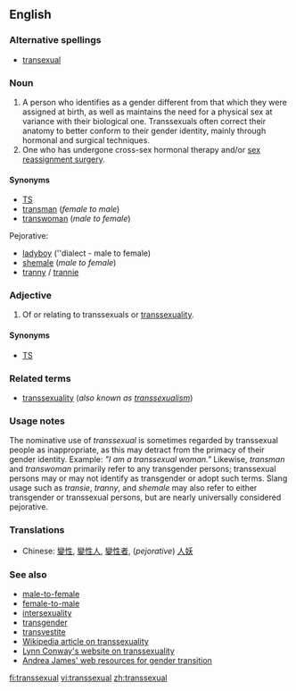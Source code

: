 ==English==

===Alternative spellings===
* [[transexual]]

===Noun===
{{en-noun}}

# A person who identifies as a gender different from that which they were assigned at birth, as well as maintains the need for a physical sex at variance with their biological one.  Transsexuals often correct their anatomy to better conform to their gender identity, mainly through hormonal and surgical techniques.
# One who has undergone cross-sex hormonal therapy and/or [[sex reassignment surgery]].

====Synonyms====
*[[TS]]
*[[transman]] (''female to male'')
*[[transwoman]]  (''male to female'')

Pejorative:
*[[ladyboy]] (''dialect - male to female)
*[[shemale]] (''male to female'')
*[[tranny]] / [[trannie]]

===Adjective===
{{en-adj-notcomp}}

# Of or relating to transsexuals or [[transsexuality]].

====Synonyms====
*[[TS]]

===Related terms===
*[[transsexuality]] (''also known as [[transsexualism]]'')

===Usage notes===
The nominative use of ''transsexual'' is sometimes regarded by transsexual people as inappropriate, as this may detract from the primacy of their gender identity.   Example: ''"I am a transsexual woman."''  Likewise, ''transman'' and ''transwoman'' primarily refer to any transgender persons; transsexual persons may or may not identify as transgender or adopt such terms.  Slang usage such as ''transie'', ''tranny'', and ''shemale'' may also refer to either transgender or transsexual persons, but are nearly universally considered pejorative.

===Translations===
{{top}}
*Chinese: [[變性]], [[變性人]], [[變性者]], (''pejorative'') [[人妖]]
{{mid}}
{{bottom}}

===See also===
*[[male-to-female]]
*[[female-to-male]]
*[[intersexuality]]
*[[transgender]]
*[[transvestite]]
*[[w:Transsexuality|Wikipedia article on transsexuality]]
*[http://ai.eecs.umich.edu/people/conway/conway.html Lynn Conway's website on transsexuality]
*[http://www.tsroadmap.com Andrea James' web resources for gender transition]

[[fi:transsexual]]
[[vi:transsexual]]
[[zh:transsexual]]